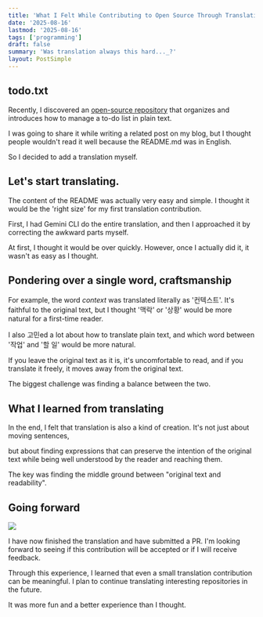 ```yaml
---
title: 'What I Felt While Contributing to Open Source Through Translation'
date: '2025-08-16'
lastmod: '2025-08-16'
tags: ['programming']
draft: false
summary: 'Was translation always this hard..._?'
layout: PostSimple
---
```


## todo.txt

Recently, I discovered an [open-source repository](https://github.com/todotxt/todo.txt) that organizes and introduces how to manage a to-do list in plain text.

I was going to share it while writing a related post on my blog, but I thought people wouldn't read it well because the README.md was in English.

So I decided to add a translation myself.

## Let's start translating.

The content of the README was actually very easy and simple.
I thought it would be the 'right size' for my first translation contribution.

First, I had Gemini CLI do the entire translation, and then I approached it by correcting the awkward parts myself.

At first, I thought it would be over quickly.
However, once I actually did it, it wasn't as easy as I thought.

## Pondering over a single word, craftsmanship

For example, the word _context_ was translated literally as '컨텍스트'.
It's faithful to the original text, but I thought '맥락' or '상황' would be more natural for a first-time reader.

I also 고민ed a lot about how to translate plain text, and which word between '작업' and '할 일' would be more natural.

If you leave the original text as it is, it's uncomfortable to read, and if you translate it freely, it moves away from the original text.

The biggest challenge was finding a balance between the two.

## What I learned from translating

In the end, I felt that translation is also a kind of creation.
It's not just about moving sentences,

but about finding expressions that can preserve the intention of the original text while being well understood by the reader and reaching them.

The key was finding the middle ground between "original text and readability".

## Going forward

![](/static/images/open-translation/1.png)

I have now finished the translation and have submitted a PR.
I'm looking forward to seeing if this contribution will be accepted or if I will receive feedback.

Through this experience, I learned that even a small translation contribution can be meaningful.
I plan to continue translating interesting repositories in the future.

It was more fun and a better experience than I thought.
